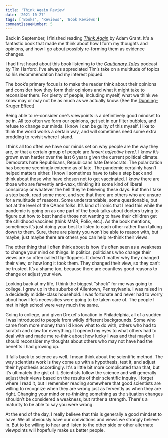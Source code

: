 ```yaml
---
title: 'Think Again Review'
date: '2021-10-27'
tags: ['Books', 'Reviews', 'Book Reviews']
commentIssueNumber: 5
---
```


Back in September, I finished reading <a href="https://bookshop.org/books/think-again-the-power-of-knowing-what-you-don-t-know-9781984878106/9781984878106" target="_blank" rel="noreferrer nofollow"><em>Think Again</em></a> by Adam Grant. It's a fantastic book that made me think about how I form my thoughts and opinions, and how I go about possibly re-forming them as evidence changes.

<PostImage
    src="/images/posts/2021-10-27-think-again-review/think-again-cover.jpeg"
    alt="The cover of Adam Grant's book, Think Again"
    width={398}
    height={600}
    centered
    shadowed
/>

I had first heard about this book listening to the <a href="https://www.pushkin.fm/show/cautionary-tales/" target="_blank" rel="noreferrer nofollow"><em>Cautionary Tales</em></a> podcast by Tim Harford. I’ve always appreciated Tim’s take on a multitude of topics so his recommendation had my interest piqued.

The book’s primary focus is to make the reader think about their opinions and consider how they form their opinions and what it might take to reconsider them. For plenty of people, including myself, what we think we know may or may not be as much as we actually know. (See the <a href="https://en.wikipedia.org/wiki/Dunning%E2%80%93Kruger_effect" target="_blank" rel="noreferrer nofollow">Dunning–Kruger Effect</a>)

Being able to re-consider one’s viewpoints is a definitively good mindset to be in. All too often we form our opinions, get set in our filter bubbles, and refuse to change our minds. I know I can be guilty of this myself. I like to think the world works a certain way, and will sometimes need some extra prodding to revisit where I stand.

I think all too often we have our minds set on why people are the way they are, or that a certain group of people are _[insert adjective here]_. I know it’s grown even harder over the last 6 years given the current political climate. Democrats hate Republicans, Republicans hate Democrats. The polarization has become seemingly extreme as of late. The pandemic certainly hasn’t helped matters either. I know I sometimes have to take a step back and think about those who have chosen not to get vaccinated. I know there are those who are fervently anti-vaxx, thinking it’s some kind of liberal conspiracy or whatever the hell they’re believing these days. But then I take a step back, read some more, and see that there are others who are unsure for a multitude of reasons. Some understandable, some questionable, but not at the level of the QAnon folks. It’s kind of ironic that I read this while the pandemic is going on as one part of the book talks about doctors trying to figure out how to best handle those not wanting to have their children get the childhood vaccines (think MMR, Polio, etc.). As the book mentions, sometimes it’s just doing your best to listen to each other rather than talking down to them. Sure, there are plenty you won’t be able to reason with, but maybe, just maybe there are others you can help re-think their views.

The other thing that I often think about is how it's often seen as a weakness to change your mind on things. In politics, politicians who change their views are so often called flip-floppers. It doesn’t matter why they changed their view, or how long it took them. They changed their view, so they can’t be trusted. It’s a shame too, because there are countless good reasons to change or adjust your view.

Looking back at my life, I think the biggest “shock” for me was going to college. I grew up in the suburbs of Allentown, Pennsylvania. I was raised in a decidedly middle-class household. I was fortunate and never had to worry about how life’s necessities were going to be taken care of. The people I met in high school were very much the same.

Going to college, and given Drexel's location in Philadelphia, all of a sudden I was introduced to people from wildly different backgrounds. Some who came from more money than I’d know what to do with, others who had to scratch and claw for everything. It opened my eyes to what others had to deal with and made me re-think about how lucky I was and that maybe I should reconsider my thoughts about others who may not have had the benefits I had growing up.

It falls back to science as well. I mean think about the scientific method. The way scientists work is they come up with a hypothesis, test it, and adjust their hypothesis accordingly. It's a little bit more complicated than that, but it’s ultimately the gist of it. Scientists follow the science and will generally adjust their views based on the results of their scientific inquiry. I forget where I read it, but I remember reading somewhere that good scientists are willing to recognize when they are wrong just as fervently as when they are right. Changing your mind or re-thinking something as the situation changes shouldn’t be considered a weakness, but rather a strength. There's a maturity to be able to say you were wrong.

At the end of the day, I really believe that this is generally a good mindset to have. We all obviously have our convictions and views we strongly believe in. But to be willing to hear and listen to the other side or other alternate viewpoints will hopefully make us better people.
